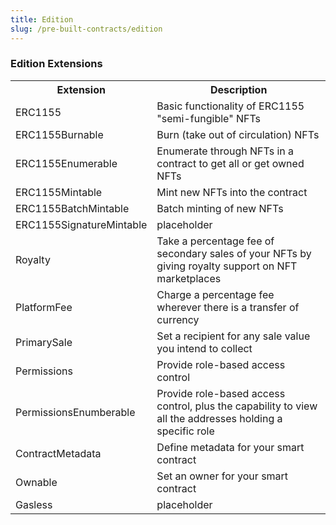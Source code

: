 ```yaml
---
title: Edition
slug: /pre-built-contracts/edition
---
```



### Edition Extensions

<table>
  <tr>
    <th>Extension</th>
    <th>Description</th>
  </tr>
  <tr>
    <td>ERC1155</td>
    <td> Basic functionality of ERC1155 "semi-fungible" NFTs</td>
  </tr>
  <tr>
    <td>ERC1155Burnable</td>
    <td>Burn (take out of circulation) NFTs</td>
  </tr>
  <tr>
    <td>ERC1155Enumerable</td>
    <td>Enumerate through NFTs in a contract to get all or get owned NFTs</td>
  </tr>
  <tr>
    <td>ERC1155Mintable</td>
    <td>Mint new NFTs into the contract</td>
  </tr>
  <tr>
    <td>ERC1155BatchMintable</td>
    <td>Batch minting of new NFTs</td>
  </tr>
  <tr>
    <td>ERC1155SignatureMintable</td>
    <td>placeholder</td>
  </tr>
  <tr>
    <td>Royalty</td>
    <td>
      Take a percentage fee of secondary sales of your NFTs by giving royalty
      support on NFT marketplaces
    </td>
  </tr>
  <tr>
    <td>PlatformFee</td>
    <td>Charge a percentage fee wherever there is a transfer of currency</td>
  </tr>
  <tr>
    <td>PrimarySale</td>
    <td>Set a recipient for any sale value you intend to collect</td>
  </tr>
  <tr>
    <td>Permissions</td>
    <td>Provide role-based access control</td>
  </tr>
  <tr>
    <td>PermissionsEnumberable</td>
    <td>
      Provide role-based access control, plus the capability to view all the
      addresses holding a specific role
    </td>
  </tr>
  <tr>
    <td>ContractMetadata</td>
    <td>Define metadata for your smart contract</td>
  </tr>
  <tr>
    <td>Ownable</td>
    <td>Set an owner for your smart contract</td>
  </tr>
  <tr>
    <td>Gasless</td>
    <td>placeholder</td>
  </tr>
</table>
